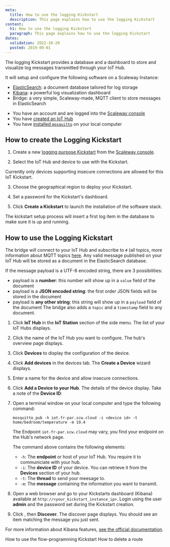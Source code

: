 ```yaml
---
meta:
  title: How to use the logging Kickstart
  description: This page explains how to use the logging Kickstart
content:
  h1: How to use the logging Kickstart
  paragraph: This page explains how to use the logging Kickstart
dates:
  validation: 2022-10-20
  posted: 2019-09-01
---
```


The logging Kickstart provides a database and a dashboard to store and visualize log messages transmitted through your IoT Hub.

It will setup and configure the following software on a Scaleway Instance:
- [ElasticSearch](https://www.elastic.co/elasticsearch/): a document database tailored for log storage
- [Kibana](https://www.elastic.co/kibana): a powerful log visualization dashboard
- Bridge: a very simple, Scaleway-made, MQTT client to store messages in ElasticSearch

<Message type="requirement">

- You have an account and are logged into the [Scaleway console](https://console.scaleway.com)
- You have [created an IoT Hub](/iot/iot-hub/how-to/create-hub)
- You have [installed `mosquitto`](https://mosquitto.org/download/) on your local computer

</Message>

## How to create the Logging Kickstart 

1. Create a new [logging purpose Kickstart](/iot/iot-hub/how-to/create-kickstart) from the [Scaleway console](https://console.scaleway.com/iot-hub/kickstarts/create). 
<Lightbox src="assets/scaleway-logging-purpose-kickstart.webp" alt="" />

2. Select the IoT Hub and device to use with the Kickstart.
  <Message type="important">

  Currently only devices supporting insecure connections are allowed for this IoT Kickstart.

  </Message>

3. Choose the geographical region to deploy your Kickstart. 

4. Set a password for the Kickstart's dashboard. 

5. Click **Create a Kickstart** to launch the installation of the software stack. 

<Message type="note">

The kickstart setup process will insert a first log item in the database to make sure it is up and running.

</Message>

## How to use the Logging Kickstart 

The bridge will connect to your IoT Hub and subscribe to `#` (all topics, more information about MQTT topics [here](https://blog.scaleway.com/scaleway-iot-hub-introduction-to-mqtt-topics/). 
Any valid message published on your IoT Hub will be stored as a document in the ElasticSearch database.

If the message payload is a UTF-8 encoded string, there are 3 possibilities:
- payload is a **number**: this number will show up in a `value` field of the document
- payload is a **JSON encoded string**: the first order JSON fields will be stored in the document
- payload is **any other string**: this string will show up in a `payload` field of the document
The bridge also adds a `topic` and a `timestamp` field to any document.

1. Click **IoT Hub** in the **IoT Station** section of the side menu. The list of your IoT Hubs displays.

2. Click the name of the IoT Hub you want to configure. The hub's overview page displays.

3. Click **Devices** to display the configuration of the device.

4. Click **Add devices** in the devices tab. The **Create a Device** wizard displays.

5. Enter a name for the device and allow insecure connections.

6. Click **Add a Device to your Hub**. The details of the device display. Take a note of the **Device ID**:
<Lightbox src="assets/scaleway-device-id.webp" alt="" />

7. Open a terminal window on your local computer and type the following command:
    ```
    mosquitto_pub -h iot.fr-par.scw.cloud -i <device id> -t home/bedroom/temperature -m 19.4
    ```
    <Message type="note">

    The Endpoint `iot-fr-par.scw.cloud` may vary, you find your endpoint on the Hub's network page.

    </Message>

    The command above contains the following elements:
    - `-h`: The **endpoint** or host of your IoT Hub. You require it to communiciate with your hub.
    - `-i`: The **device ID** of your device. You can retrieve it from the **Devices** section of your hub. 
    - `-t`: The **thread** to send your meesage to. 
    - `-m`: The **message** containing the information you want to transmit.

8. Open a web browser and go to your Kickstarts dashboard (Kibana) available at `http://<your_kickstart_instance_ip>`. Login using the user **admin** and the password set during the Kickstart creation. 

9. Click <Icon name="more" />, then **Discover**. The discover page displays. You should see an item matching the message you just sent.  
<Lightbox src="assets/scaleway-kibana-discovery-page.webp" alt="" />

For more information about Kibana features, [see the official documentation](https://www.elastic.co/guide/en/kibana/current/index.html).

<Navigation title="See Also">
  <PreviousButton to="/iot/iot-hub/how-to/use-flow-programming-kickstart/">How to use the flow-programming Kickstart</PreviousButton>
  <NextButton to="/iot/iot-hub/how-to/delete-route/">How to delete a route</NextButton>
</Navigation>
